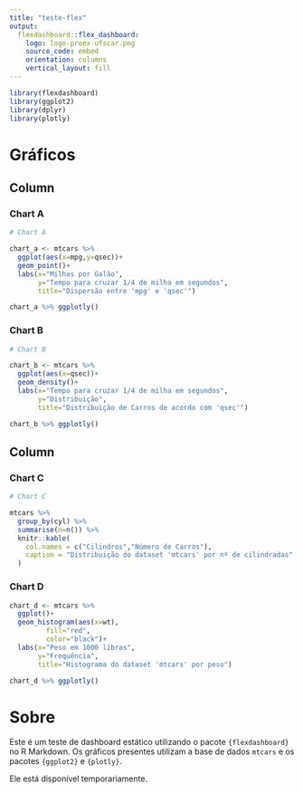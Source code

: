 ```yaml
---
title: "teste-flex"
output: 
  flexdashboard::flex_dashboard:
    logo: logo-proex-ufscar.png
    source_code: embed
    orientation: columns
    vertical_layout: fill
---
```


```r
library(flexdashboard)
library(ggplot2)
library(dplyr)
library(plotly)
```

Gráficos
================================================================

Column {data-width=650}
-----------------------------------------------------------------------

### Chart A

```r
# Chart A

chart_a <- mtcars %>% 
  ggplot(aes(x=mpg,y=qsec))+
  geom_point()+
  labs(x="Milhas por Galão",
       y="Tempo para cruzar 1/4 de milha em segundos",
       title="Dispersão entre 'mpg' e 'qsec'")

chart_a %>% ggplotly()

```

### Chart B

```r

# Chart B

chart_b <- mtcars %>% 
  ggplot(aes(x=qsec))+
  geom_density()+
  labs(x="Tempo para cruzar 1/4 de milha em segundos",
       y="Distribuição",
       title="Distribuição de Carros de acordo com 'qsec'")

chart_b %>% ggplotly()

```

Column {data-width=350}
-----------------------------------------------------------------------

### Chart C

```r

# Chart C

mtcars %>% 
  group_by(cyl) %>% 
  summarise(n=n()) %>% 
  knitr::kable(
    col.names = c("Cilindros","Número de Carros"),
    caption = "Distribuição do dataset 'mtcars' por nº de cilindradas"
  )

```

### Chart D

```r

chart_d <- mtcars %>% 
  ggplot()+
  geom_histogram(aes(x=wt),
         fill="red",
         color="black")+
  labs(x="Peso em 1000 libras",
       y="Frequência",
       title="Histograma do dataset 'mtcars' por peso")

chart_d %>% ggplotly()

```

Sobre
======================================================

Este é um teste de dashboard estático utilizando o pacote `{flexdashboard}` no R Markdown. Os gráficos presentes utilizam a base de dados `mtcars` e os pacotes `{ggplot2}` e `{plotly}`.

Ele está disponível temporariamente.
